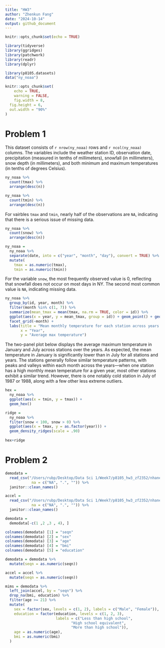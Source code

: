 ```yaml
---
title: "HW3"
author: "Zhenkun Fang"
date: "2024-10-14"
output: github_document
---
```


```r
knitr::opts_chunk$set(echo = TRUE)
```

```r
library(tidyverse)
library(ggridges)
library(patchwork)
library(readr)
library(dplyr)

library(p8105.datasets)
data("ny_noaa")

knitr::opts_chunk$set(
	echo = TRUE,
	warning = FALSE,
	fig.width = 8, 
  fig.height = 6,
  out.width = "90%"
)
```

# Problem 1
This dataset consists of `r nrow(ny_noaa)` rows and `r ncol(ny_noaa)` columns. The variables include the weather station ID, observation date, precipitation (measured in tenths of millimeters), snowfall (in millimeters), snow depth (in millimeters), and both minimum and maximum temperatures (in tenths of degrees Celsius).

```r
ny_noaa %>% 
  count(tmax) %>%
  arrange(desc(n))

ny_noaa %>% 
  count(tmin) %>%
  arrange(desc(n))
```

For vairbles `tmax` and `tmin`, nearly half of the observations are `NA`, indicating that there is a serious issue of missing data.

```r
ny_noaa %>% 
  count(snow) %>%
  arrange(desc(n))

ny_noaa = 
  ny_noaa %>% 
  separate(date, into = c("year", "month", "day"), convert = TRUE) %>% 
  mutate(
    tmax = as.numeric(tmax),
    tmin = as.numeric(tmin))
```

For the variable `snow`, the most frequently observed value is 0, reflecting that snowfall does not occur on most days in NY. The second most common value is `NA`, indicating missing data.

```r
ny_noaa %>% 
  group_by(id, year, month) %>% 
  filter(month %in% c(1, 7)) %>% 
  summarize(mean_tmax = mean(tmax, na.rm = TRUE, color = id)) %>% 
  ggplot(aes(x = year, y = mean_tmax, group = id)) + geom_point() + geom_path() +
  facet_grid(~month) +
  labs(title = "Mean monthly temperature for each station across years for January and July",
       x = "Year",
       y = "Average max temperature")
```

The two-panel plot below displays the average maximum temperature in January and July across stations over the years. As expected, the mean temperature in January is significantly lower than in July for all stations and years. The stations generally follow similar temperature patterns, with peaks and valleys within each month across the years—when one station has a high monthly mean temperature for a given year, most other stations exhibit a similar trend. However, there is one notably cold station in July of 1987 or 1988, along with a few other less extreme outliers.

```r
hex = 
  ny_noaa %>% 
  ggplot(aes(x = tmin, y = tmax)) + 
  geom_hex()

ridge = 
  ny_noaa %>% 
  filter(snow < 100, snow > 0) %>% 
  ggplot(aes(x = tmax, y = as.factor(year))) + 
  geom_density_ridges(scale = .90)
  
hex+ridge
```

# Problem 2
```r
demodata = 
  read_csv("/Users/rubp/Desktop/Data Sci 1/Week7/p8105_hw3_zf2352/nhanes_covar.csv",
            na = c("NA", ".", "")) %>% 
  janitor::clean_names() 

accel = 
  read_csv("/Users/rubp/Desktop/Data Sci 1/Week7/p8105_hw3_zf2352/nhanes_accel.csv",
            na = c("NA", ".", "")) %>% 
  janitor::clean_names()
```

```r
demodata = 
  demodata[-c(1 ,2 ,3 , 4), ]

colnames(demodata) [1] = "seqn"
colnames(demodata) [2] = "sex"
colnames(demodata) [3] = "age"
colnames(demodata) [4] = "bmi"
colnames(demodata) [5] = "education"

demodata = demodata %>% 
  mutate(seqn = as.numeric(seqn))

accel = accel %>% 
  mutate(seqn = as.numeric(seqn))

mims = demodata %>% 
  left_join(accel, by = "seqn") %>% 
  drop_na(bmi, education) %>% 
  filter(age >= 21) %>% 
  mutate(
    sex = factor(sex, levels = c(1, 2), labels = c("Male", "Female")),
    education = factor(education, levels = c(1, 2, 3), 
                       labels = c("Less than high school",
                              "High school equivalent",
                              "More than high school")),
    age = as.numeric(age),
    bmi = as.numeric(bmi)
  )
```

